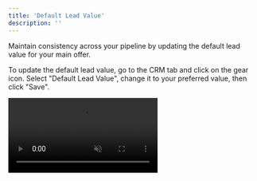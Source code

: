 ```yaml
---
title: 'Default Lead Value'
description: ''
---
```


Maintain consistency across your pipeline by updating the default lead value for your main offer.

To update the default lead value, go to the CRM tab and click on the gear icon. Select "Default Lead Value", change it to your preferred value, then click "Save".

<video autoplay="true" muted="true" loop playsinline className="w-full aspect-video" src="/videos/guides_crm_defvalue.mp4" />

All leads who **do not** have a manually set value will adopt this default value. If you **have** set a lead's value manually, changing the default value will not affect them

For example, if a lead's value was manually set to 100 dollars and the default value is changed to 200 dollars, the lead's value will remain at 100 dollars.